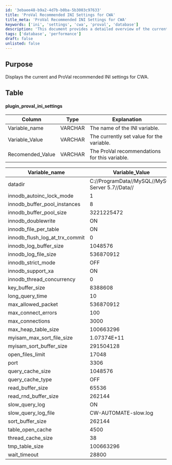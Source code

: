 ```yaml
---
id: '3ebaee48-b9a2-4d7b-b0ba-5b3003c97633'
title: 'ProVal Recommended INI Settings for CWA'
title_meta: 'ProVal Recommended INI Settings for CWA'
keywords: ['ini', 'settings', 'cwa', 'proval', 'database']
description: 'This document provides a detailed overview of the current and ProVal recommended INI settings for ConnectWise Automate (CWA). It includes a table that outlines the variable names, their current values, and the recommended values as per ProVal guidelines, ensuring optimal configuration for database performance.'
tags: ['database', 'performance']
draft: false
unlisted: false
---
```

## Purpose

Displays the current and ProVal recommended INI settings for CWA.

## Table

#### plugin_proval_ini_settings

| Column                     | Type    | Explanation                                  |
|---------------------------|---------|----------------------------------------------|
| Variable_name             | VARCHAR | The name of the INI variable.                |
| Variable_Value            | VARCHAR | The currently set value for the variable.    |
| Recomended_Value          | VARCHAR | The ProVal recommendations for this variable. |

| Variable_name                     | Variable_Value                  | Recomended_Value               |
|-----------------------------------|---------------------------------|--------------------------------|
| datadir                           | C://ProgramData//MySQL//MySQL Server 5.7//Data// | NA                             |
| innodb_autoinc_lock_mode         | 1                               | 2                              |
| innodb_buffer_pool_instances      | 8                               | 8                              |
| innodb_buffer_pool_size           | 3221225472                      | 2                              |
| innodb_doublewrite                | ON                              | ON                             |
| innodb_file_per_table             | ON                              | ON                             |
| innodb_flush_log_at_trx_commit    | 0                               | 0                              |
| innodb_log_buffer_size            | 1048576                         | 1048576                        |
| innodb_log_file_size              | 536870912                       | 1                              |
| innodb_strict_mode                | OFF                             | OFF                            |
| innodb_support_xa                 | ON                              | OFF                            |
| innodb_thread_concurrency         | 0                               | 0                              |
| key_buffer_size                   | 8388608                         | 1048576                        |
| long_query_time                   | 10                              | 10                             |
| max_allowed_packet                | 536870912                       | 536870912                      |
| max_connect_errors                | 100                             | 1                              |
| max_connections                   | 3000                            | 10000                          |
| max_heap_table_size              | 100663296                       | 100663296                      |
| myisam_max_sort_file_size        | 1.07374E+11                    | 1.07374E+11                   |
| myisam_sort_buffer_size           | 291504128                       | 70254592                       |
| open_files_limit                  | 17048                           | 114756                         |
| port                              | 3306                            | 3306                           |
| query_cache_size                  | 1048576                         | 0                              |
| query_cache_type                  | OFF                             | OFF                            |
| read_buffer_size                  | 65536                           | 65536                          |
| read_rnd_buffer_size              | 262144                          | 262144                         |
| slow_query_log                    | ON                              | ON                             |
| slow_query_log_file               | CW-AUTOMATE-slow.log           | NA                             |
| sort_buffer_size                  | 262144                          | 262144                         |
| table_open_cache                  | 4500                            | 57378                          |
| thread_cache_size                 | 38                              | 100                            |
| tmp_table_size                    | 100663296                       | 100663296                      |
| wait_timeout                      | 28800                           | 900                            |












